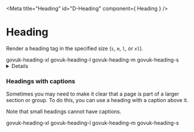 <!-- Global imports -->

<!-- Local imports -->

<Meta title="Heading" id="D-Heading" component={ Heading } />

# Heading

Render a heading tag in the specified size (`s`, `m`, `l`, or `xl`).

<Canvas withToolbar>
  <Story name="Default">
    <div>
      <XLargeHeading>govuk-heading-xl</XLargeHeading>
      <LargeHeading>govuk-heading-l</LargeHeading>
      <MediumHeading>govuk-heading-m</MediumHeading>
      <SmallHeading>govuk-heading-s</SmallHeading>
    </div>
  </Story>
</Canvas>

<Details summary="Properties" className="no-indent">
  <ArgsTable of={ Heading } />
</Details>

### Headings with captions
Sometimes you may need to make it clear that a page is part of a larger section or group. To do this, you can use a heading with a caption above it.

Note that small headings cannot have captions.

<Canvas>
  <Story name="Captions">
    <div>
      <XLargeHeading caption="govuk-caption-xl">govuk-heading-xl</XLargeHeading>
      <LargeHeading caption="govuk-caption-l">govuk-heading-l</LargeHeading>
      <MediumHeading caption="govuk-caption-m">govuk-heading-m</MediumHeading>
      <SmallHeading caption="govuk-caption-s">govuk-heading-s</SmallHeading>
    </div>
  </Story>
</Canvas>
